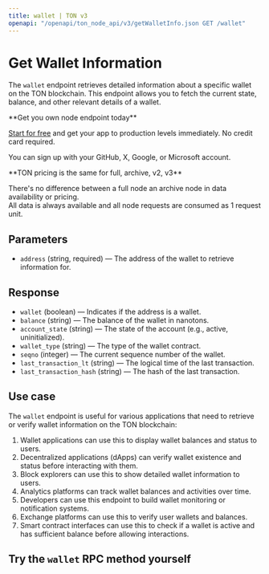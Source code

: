 ---
title: wallet | TON v3
openapi: "/openapi/ton_node_api/v3/getWalletInfo.json GET /wallet"
---

# Get Wallet Information

The `wallet` endpoint retrieves detailed information about a specific wallet on the TON blockchain. This endpoint allows you to fetch the current state, balance, and other relevant details of a wallet.

<Check>
**Get you own node endpoint today**

[Start for free](https://console.chainstack.com/) and get your app to production levels immediately. No credit card required.

You can sign up with your GitHub, X, Google, or Microsoft account.
</Check>

<Note>
**TON pricing is the same for full, archive, v2, v3**

There's no difference between a full node an archive node in data availability or pricing.  
All data is always available and all node requests are consumed as 1 request unit.
</Note>

  

## Parameters

* `address` (string, required) — The address of the wallet to retrieve information for.

## Response

* `wallet` (boolean) — Indicates if the address is a wallet.
* `balance` (string) — The balance of the wallet in nanotons.
* `account_state` (string) — The state of the account (e.g., active, uninitialized).
* `wallet_type` (string) — The type of the wallet contract.
* `seqno` (integer) — The current sequence number of the wallet.
* `last_transaction_lt` (string) — The logical time of the last transaction.
* `last_transaction_hash` (string) — The hash of the last transaction.

## Use case

The `wallet` endpoint is useful for various applications that need to retrieve or verify wallet information on the TON blockchain:

1. Wallet applications can use this to display wallet balances and status to users.
2. Decentralized applications (dApps) can verify wallet existence and status before interacting with them.
3. Block explorers can use this to show detailed wallet information to users.
4. Analytics platforms can track wallet balances and activities over time.
5. Developers can use this endpoint to build wallet monitoring or notification systems.
6. Exchange platforms can use this to verify user wallets and balances.
7. Smart contract interfaces can use this to check if a wallet is active and has sufficient balance before allowing interactions.

## Try the `wallet` RPC method yourself